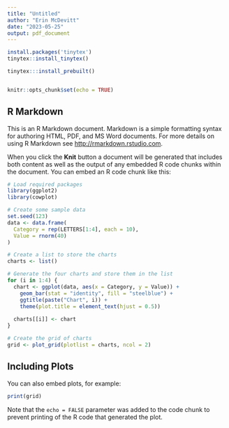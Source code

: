 ---
title: "Untitled"
author: "Erin McDevitt"
date: "2023-05-25"
output: pdf_document
---

```{r setup, include=FALSE}
install.packages('tinytex')
tinytex::install_tinytex()

tinytex:::install_prebuilt()


knitr::opts_chunk$set(echo = TRUE)
```

## R Markdown

This is an R Markdown document. Markdown is a simple formatting syntax for authoring HTML, PDF, and MS Word documents. For more details on using R Markdown see <http://rmarkdown.rstudio.com>.

When you click the **Knit** button a document will be generated that includes both content as well as the output of any embedded R code chunks within the document. You can embed an R code chunk like this:

```{r cars}
# Load required packages
library(ggplot2)
library(cowplot)

# Create some sample data
set.seed(123)
data <- data.frame(
  Category = rep(LETTERS[1:4], each = 10),
  Value = rnorm(40)
)

# Create a list to store the charts
charts <- list()

# Generate the four charts and store them in the list
for (i in 1:4) {
  chart <- ggplot(data, aes(x = Category, y = Value)) +
    geom_bar(stat = "identity", fill = "steelblue") +
    ggtitle(paste("Chart", i)) +
    theme(plot.title = element_text(hjust = 0.5))
  
  charts[[i]] <- chart
}

# Create the grid of charts
grid <- plot_grid(plotlist = charts, ncol = 2)

```

## Including Plots

You can also embed plots, for example:

```{r # Output the chart grid}

print(grid)

```

Note that the `echo = FALSE` parameter was added to the code chunk to prevent printing of the R code that generated the plot.

